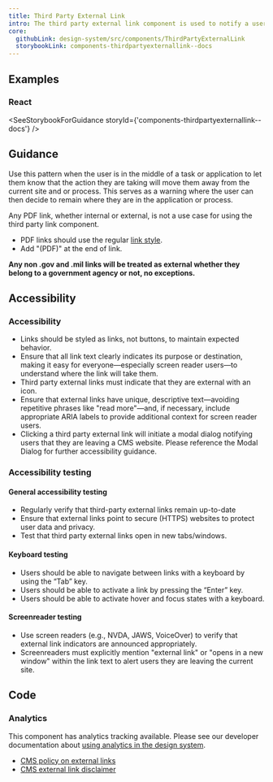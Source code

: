 ```yaml
---
title: Third Party External Link
intro: The third party external link component is used to notify a user that the action they are taking will take them to a new external website.
core:
  githubLink: design-system/src/components/ThirdPartyExternalLink
  storybookLink: components-thirdpartyexternallink--docs
---
```


## Examples

<StorybookExample
  componentName="ThirdPartyExternalLink"
  storyId="components-thirdpartyexternallink--default"
  minHeight={450}
/>

### React

<SeeStorybookForGuidance storyId={'components-thirdpartyexternallink--docs'} />

## Guidance

Use this pattern when the user is in the middle of a task or application to let them know that the action they are taking will move them away from the current site and or process. This serves as a warning where the user can then decide to remain where they are in the application or process.

Any PDF link, whether internal or external, is not a use case for using the third party link component.

- PDF links should use the regular [link style](/foundation/typography/links/).
- Add "(PDF)" at the end of link.

**Any non .gov and .mil links will be treated as external whether they belong to a government agency or not, no exceptions.**

## Accessibility

### Accessibility
- Links should be styled as links, not buttons, to maintain expected behavior.
- Ensure that all link text clearly indicates its purpose or destination, making it easy for everyone—especially screen reader users—to understand where the link will take them.
- Third party external links must indicate that they are external with an icon.
- Ensure that external links have unique, descriptive text—avoiding repetitive phrases like "read more"—and, if necessary, include appropriate ARIA labels to provide additional context for screen reader users.
- Clicking a third party external link will initiate a modal dialog notifying users that they are leaving a CMS website. Please reference the Modal Dialog for further accessibility guidance.

### Accessibility testing

#### General accessibility testing
- Regularly verify that third-party external links remain up-to-date
- Ensure that external links point to secure (HTTPS) websites to protect user data and privacy.
- Test that third party external links open in new tabs/windows.

#### Keyboard testing
- Users should be able to navigate between links with a keyboard by using the “Tab” key. 
- Users should be able to activate a link by pressing the “Enter” key.
- Users should be able to activate hover and focus states with a keyboard.

#### Screenreader testing
- Use screen readers (e.g., NVDA, JAWS, VoiceOver) to verify that external link indicators are announced appropriately.
- Screenreaders must explicitly mention "external link" or "opens in a new window" within the link text to alert users they are leaving the current site.

## Code

### Analytics

This component has analytics tracking available. Please see our developer documentation about [using analytics in the design system](/getting-started/for-developers/#analytics).

- [CMS policy on external links](https://www.cms.gov/About-CMS/Agency-Information/Aboutwebsite/PolicyforLinkingtoOutsideWebsites.html)
- [CMS external link disclaimer](https://www.cms.gov/About-CMS/Agency-Information/Aboutwebsite/External-Link-Disclaimer.html)
